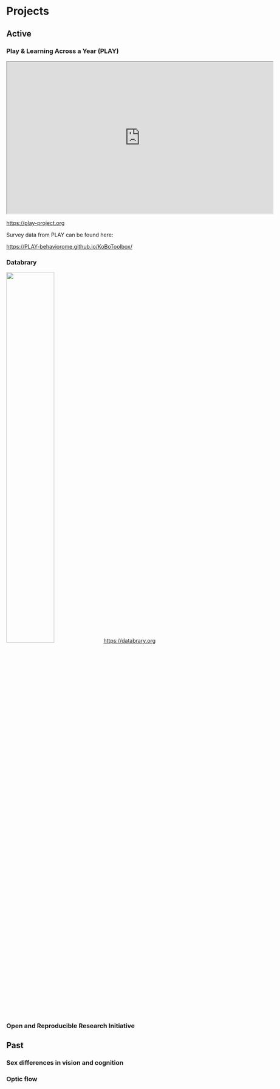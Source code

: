 # Projects

## Active {-}

### Play & Learning Across a Year (PLAY) {-}

```{=html}
<iframe height="400" width="700" src="https://play-project.org" ></iframe>
```


<https://play-project.org>

Survey data from PLAY can be found here:

<https://PLAY-behaviorome.github.io/KoBoToolbox/>

### Databrary {-}

![](include/img/DB-leaf-logo.jpeg){width=50% fig-align=left}
<https://databrary.org>

### Open and Reproducible Research Initiative {-}


## Past {-}

### Sex differences in vision and cognition {-}

### Optic flow {-}



